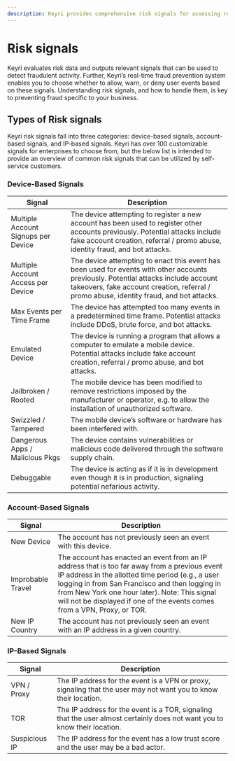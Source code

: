 ```yaml
---
description: Keyri provides comprehensive risk signals for assessing real-life risk scenarios
---
```


# Risk signals

Keyri evaluates risk data and outputs relevant signals that can be used to detect fraudulent activity. Further, Keyri’s real-time fraud prevention system enables you to choose whether to allow, warn, or deny user events based on these signals. Understanding risk signals, and how to handle them, is key to preventing fraud specific to your business.

## Types of Risk signals

Keyri risk signals fall into three categories: device-based signals, account-based signals, and IP-based signals. Keyri has over 100 customizable signals for enterprises to choose from, but the below list is intended to provide an overview of common risk signals that can be utilized by self-service customers.

### Device-Based Signals

| Signal                              | Description                                                                                                                                                                                                                     |
| ----------------------------------- | ------------------------------------------------------------------------------------------------------------------------------------------------------------------------------------------------------------------------------- |
| Multiple Account Signups per Device | The device attempting to register a new account has been used to register other accounts previously. Potential attacks include fake account creation, referral / promo abuse, identity fraud, and bot attacks.                  |
| Multiple Account Access per Device  | The device attempting to enact this event has been used for events with other accounts previously. Potential attacks include account takeovers, fake account creation, referral / promo abuse, identity fraud, and bot attacks. |
| Max Events per Time Frame           | The device has attempted too many events in a predetermined time frame. Potential attacks include DDoS, brute force, and bot attacks.                                                                                           |
| Emulated Device                     | The device is running a program that allows a computer to emulate a mobile device. Potential attacks include fake account creation, referral / promo abuse, and bot attacks.                                                    |
| Jailbroken / Rooted                 | The mobile device has been modified to remove restrictions imposed by the manufacturer or operator, e.g. to allow the installation of unauthorized software.                                                                    |
| Swizzled / Tampered                 | The mobile device’s software or hardware has been interfered with.                                                                                                                                                              |
| Dangerous Apps / Malicious Pkgs     | The device contains vulnerabilities or malicious code delivered through the software supply chain.                                                                                                                              |
| Debuggable                          | The device is acting as if it is in development even though it is in production, signaling potential nefarious activity.                                                                                                        |

### Account-Based Signals

| Signal            | Description                                                                                                                                                                                                                          |
| ----------------- | ------------------------------------------------------------------------------------------------------------------------------------------------------------------------------------------------------------------------------------ |
| New Device        | The account has not previously seen an event with this device.                                                                                                                                                                       |
| Improbable Travel | The account has enacted an event from an IP address that is too far away from a previous event IP address in the allotted time period (e.g., a user logging in from San Francisco and then logging in from New York one hour later). Note: This signal will not be displayed if one of the events comes from a VPN, Proxy, or TOR. |
| New IP Country       | The account has not previously seen an event with an IP address in a given country.                                                                                                                                                  |

### IP-Based Signals

| Signal        | Description                                                                                                               |
| ------------- | ------------------------------------------------------------------------------------------------------------------------- |
| VPN / Proxy   | The IP address for the event is a VPN or proxy, signaling that the user may not want you to know their location.          |
| TOR           | The IP address for the event is a TOR, signaling that the user almost certainly does not want you to know their location. |
| Suspicious IP | The IP address for the event has a low trust score and the user may be a bad actor.                                       |
